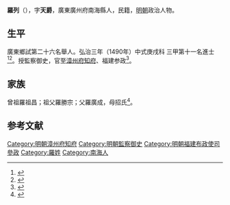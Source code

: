 {{明清人物信息框
| 姓名 = 羅列
| 原名 =
| 圖片名稱= 
| 圖片大小 =
| 圖片說明 = 
| 最高職務 = 福建漳州府知府
| 國家 = 大明 
| 爵位 =
| 籍貫 = 廣東廣州府南海縣
| 族裔 = 
| 字號 = 字天爵
| 諡號 =
| 出生日期 = 生年不詳
| 出生地點 = <!---廣東廣州府南海縣--->
| 逝世日期 = 卒年不詳 
| 逝世地點 =
| 墓葬 =
| 配偶 = 
| 親屬 = 
| 出身 =
* 弘治三年庚戌科同進士出身
| 經歷 =
| 著作 =  
}}
'''羅列'''（{{bd|？||？|catIdx=}}），字'''天爵'''，廣東廣州府南海縣人，民籍，[[明朝|明朝]]政治人物。

== 生平 ==
廣東鄉試第二十六名舉人。弘治三年（1490年）中式庚戌科<!---會試第一百十九名--->三甲第十一名進士<ref>{{Cite book|title=《[[皇明贡举考|皇明贡举考]]》卷五|last=（明）[[张朝瑞|张朝瑞]]|first=|publisher=《续修四库全书》史部第828册|year=|isbn=|location=|pages=}}</ref><ref>{{Cite book|title=贡举志五种 上|last=鲁小俊，江俊伟著|first=|publisher=武汉：武汉大学出版社|year=2009|isbn=978-7-307-07043-1|location=|pages=}}</ref>。授監察御史，官至[[漳州府|漳州府]][[知府|知府]]、福建参政<ref>{{cite news|title=南庄明清代进士举人列表|url=http://www.investnz.gov.cn/Read.asp?ID=108|accessdate=2013-09-02|newspaper=南庄招商网}}{{dead link|date=2018年1月 |bot=InternetArchiveBot |fix-attempted=yes }}</ref>。

== 家族 ==
曾祖羅祖昌；祖父羅勝宗；父羅廣成，母招氏<ref>{{Cite book|title=天一阁藏明代科举录选刊 登科录 点校本|last=龚延明主编|first=|publisher=宁波出版社|year=2016|isbn=978-7-5526-2320-8|location=宁波|pages=|quote=《天一閣藏明代科舉錄選刊.登科錄》之《弘治三年庚戌科進士登科錄》}}</ref>。

==参考文献==
{{reflist}}

{{弘治三年庚戌科殿試金榜}}
{{DEFAULTSORT:Luo罗}}
[[Category:明朝漳州府知府|Category:明朝漳州府知府]]
[[Category:明朝監察御史|Category:明朝監察御史]]
[[Category:明朝福建布政使司參政|Category:明朝福建布政使司參政]]
[[Category:羅姓|Category:羅姓]]
[[Category:南海人|Category:南海人]]